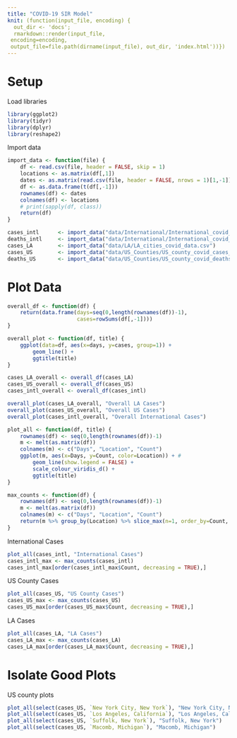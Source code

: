 ```yaml
---
title: "COVID-19 SIR Model"
knit: (function(input_file, encoding) {
  out_dir <- 'docs';
  rmarkdown::render(input_file,
 encoding=encoding,
 output_file=file.path(dirname(input_file), out_dir, 'index.html'))})
---
```

# Setup
Load libraries
```r
library(ggplot2)
library(tidyr)
library(dplyr)
library(reshape2)
```
Import data
```r
import_data <- function(file) {
	df <- read.csv(file, header = FALSE, skip = 1)
	locations <- as.matrix(df[,1])
	dates <- as.matrix(read.csv(file, header = FALSE, nrows = 1)[1,-1])
	df <- as.data.frame(t(df[,-1]))
	rownames(df) <- dates
	colnames(df) <- locations
	# print(sapply(df, class))
	return(df)
}

cases_intl 		<- import_data("data/International/International_covid_cases_data.csv")
deaths_intl 	<- import_data("data/International/International_covid_deaths_data.csv")
cases_LA 		<- import_data("data/LA/LA_cities_covid_data.csv")
cases_US 		<- import_data("data/US_Counties/US_county_covid_cases_data.csv")
deaths_US 		<- import_data("data/US_Counties/US_county_covid_deaths_data.csv")
```
# Plot Data
```r
overall_df <- function(df) {
	return(data.frame(days=seq(0,length(rownames(df))-1), 
					  cases=rowSums(df[,-1])))
}

overall_plot <- function(df, title) {
	ggplot(data=df, aes(x=days, y=cases, group=1)) + 
		geom_line() +
		ggtitle(title)
}

cases_LA_overall <- overall_df(cases_LA)
cases_US_overall <- overall_df(cases_US)
cases_intl_overall <- overall_df(cases_intl)

overall_plot(cases_LA_overall, "Overall LA Cases")
overall_plot(cases_US_overall, "Overall US Cases")
overall_plot(cases_intl_overall, "Overall International Cases")
```
```r
plot_all <- function(df, title) {
	rownames(df) <- seq(0,length(rownames(df))-1)
	m <- melt(as.matrix(df))
	colnames(m) <- c("Days", "Location", "Count")
	ggplot(m, aes(x=Days, y=Count, color=Location)) + # 
		geom_line(show.legend = FALSE) +
		scale_colour_viridis_d() +
		ggtitle(title)
}

max_counts <- function(df) {
	rownames(df) <- seq(0,length(rownames(df))-1)
	m <- melt(as.matrix(df))
	colnames(m) <- c("Days", "Location", "Count")
	return(m %>% group_by(Location) %>% slice_max(n=1, order_by=Count, with_ties = FALSE) %>% ungroup())
}
```
International Cases
```r
plot_all(cases_intl, "International Cases")
cases_intl_max <- max_counts(cases_intl)
cases_intl_max[order(cases_intl_max$Count, decreasing = TRUE),]
```

US County Cases
```r
plot_all(cases_US, "US County Cases")
cases_US_max <- max_counts(cases_US)
cases_US_max[order(cases_US_max$Count, decreasing = TRUE),]
```
LA Cases
```r
plot_all(cases_LA, "LA Cases")
cases_LA_max <- max_counts(cases_LA)
cases_LA_max[order(cases_LA_max$Count, decreasing = TRUE),]
```


# Isolate Good Plots
US county plots
```r
plot_all(select(cases_US, `New York City, New York`), "New York City, New York")
plot_all(select(cases_US, `Los Angeles, California`), "Los Angeles, California")
plot_all(select(cases_US, `Suffolk, New York`), "Suffolk, New York")
plot_all(select(cases_US, `Macomb, Michigan`), "Macomb, Michigan")
```

